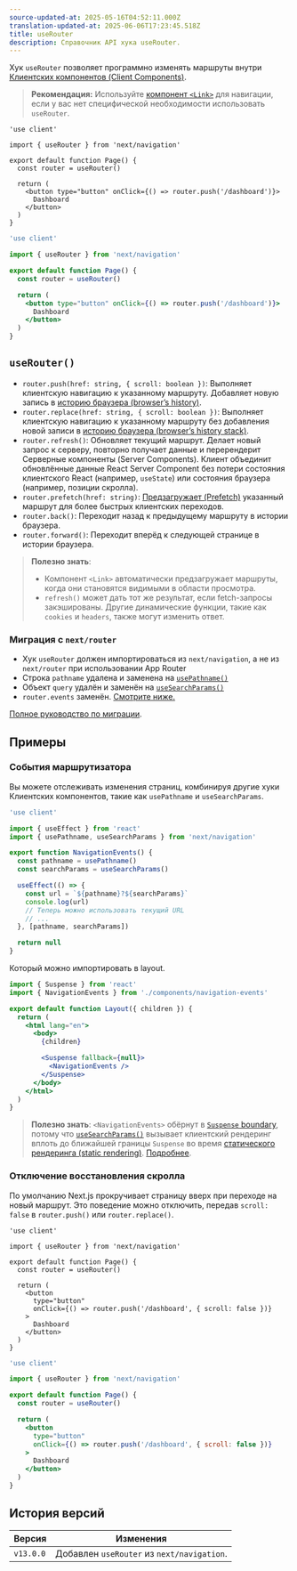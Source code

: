 ```yaml
---
source-updated-at: 2025-05-16T04:52:11.000Z
translation-updated-at: 2025-06-06T17:23:45.518Z
title: useRouter
description: Справочник API хука useRouter.
---
```


Хук `useRouter` позволяет программно изменять маршруты внутри [Клиентских компонентов (Client Components)](/docs/app/building-your-application/rendering/client-components).

> **Рекомендация:** Используйте [компонент `<Link>`](/docs/app/building-your-application/routing/linking-and-navigating#link-component) для навигации, если у вас нет специфической необходимости использовать `useRouter`.

```tsx filename="app/example-client-component.tsx" switcher
'use client'

import { useRouter } from 'next/navigation'

export default function Page() {
  const router = useRouter()

  return (
    <button type="button" onClick={() => router.push('/dashboard')}>
      Dashboard
    </button>
  )
}
```

```jsx filename="app/example-client-component.js" switcher
'use client'

import { useRouter } from 'next/navigation'

export default function Page() {
  const router = useRouter()

  return (
    <button type="button" onClick={() => router.push('/dashboard')}>
      Dashboard
    </button>
  )
}
```

## `useRouter()`

- `router.push(href: string, { scroll: boolean })`: Выполняет клиентскую навигацию к указанному маршруту. Добавляет новую запись в [историю браузера (browser’s history)](https://developer.mozilla.org/docs/Web/API/History_API).
- `router.replace(href: string, { scroll: boolean })`: Выполняет клиентскую навигацию к указанному маршруту без добавления новой записи в [историю браузера (browser’s history stack)](https://developer.mozilla.org/docs/Web/API/History_API).
- `router.refresh()`: Обновляет текущий маршрут. Делает новый запрос к серверу, повторно получает данные и перерендерит Серверные компоненты (Server Components). Клиент объединит обновлённые данные React Server Component без потери состояния клиентского React (например, `useState`) или состояния браузера (например, позиции скролла).
- `router.prefetch(href: string)`: [Предзагружает (Prefetch)](/docs/app/building-your-application/routing/linking-and-navigating#1-prefetching) указанный маршрут для более быстрых клиентских переходов.
- `router.back()`: Переходит назад к предыдущему маршруту в истории браузера.
- `router.forward()`: Переходит вперёд к следующей странице в истории браузера.

> **Полезно знать**:
>
> - Компонент `<Link>` автоматически предзагружает маршруты, когда они становятся видимыми в области просмотра.
> - `refresh()` может дать тот же результат, если fetch-запросы закэшированы. Другие динамические функции, такие как `cookies` и `headers`, также могут изменить ответ.

### Миграция с `next/router`

- Хук `useRouter` должен импортироваться из `next/navigation`, а не из `next/router` при использовании App Router
- Строка `pathname` удалена и заменена на [`usePathname()`](/docs/app/api-reference/functions/use-pathname)
- Объект `query` удалён и заменён на [`useSearchParams()`](/docs/app/api-reference/functions/use-search-params)
- `router.events` заменён. [Смотрите ниже.](#router-events)

[Полное руководство по миграции](/docs/app/building-your-application/upgrading/app-router-migration).

## Примеры

### События маршрутизатора

Вы можете отслеживать изменения страниц, комбинируя другие хуки Клиентских компонентов, такие как `usePathname` и `useSearchParams`.

```jsx filename="app/components/navigation-events.js"
'use client'

import { useEffect } from 'react'
import { usePathname, useSearchParams } from 'next/navigation'

export function NavigationEvents() {
  const pathname = usePathname()
  const searchParams = useSearchParams()

  useEffect(() => {
    const url = `${pathname}?${searchParams}`
    console.log(url)
    // Теперь можно использовать текущий URL
    // ...
  }, [pathname, searchParams])

  return null
}
```

Который можно импортировать в layout.

```jsx filename="app/layout.js" highlight={2,10-12}
import { Suspense } from 'react'
import { NavigationEvents } from './components/navigation-events'

export default function Layout({ children }) {
  return (
    <html lang="en">
      <body>
        {children}

        <Suspense fallback={null}>
          <NavigationEvents />
        </Suspense>
      </body>
    </html>
  )
}
```

> **Полезно знать**: `<NavigationEvents>` обёрнут в [`Suspense` boundary](/docs/app/building-your-application/routing/loading-ui-and-streaming#example), потому что [`useSearchParams()`](/docs/app/api-reference/functions/use-search-params) вызывает клиентский рендеринг вплоть до ближайшей границы `Suspense` во время [статического рендеринга (static rendering)](/docs/app/building-your-application/rendering/server-components#static-rendering-default). [Подробнее](/docs/app/api-reference/functions/use-search-params#behavior).

### Отключение восстановления скролла

По умолчанию Next.js прокручивает страницу вверх при переходе на новый маршрут. Это поведение можно отключить, передав `scroll: false` в `router.push()` или `router.replace()`.

```tsx filename="app/example-client-component.tsx" switcher
'use client'

import { useRouter } from 'next/navigation'

export default function Page() {
  const router = useRouter()

  return (
    <button
      type="button"
      onClick={() => router.push('/dashboard', { scroll: false })}
    >
      Dashboard
    </button>
  )
}
```

```jsx filename="app/example-client-component.jsx" switcher
'use client'

import { useRouter } from 'next/navigation'

export default function Page() {
  const router = useRouter()

  return (
    <button
      type="button"
      onClick={() => router.push('/dashboard', { scroll: false })}
    >
      Dashboard
    </button>
  )
}
```

## История версий

| Версия    | Изменения                                      |
| --------- | ---------------------------------------------- |
| `v13.0.0` | Добавлен `useRouter` из `next/navigation`.     |